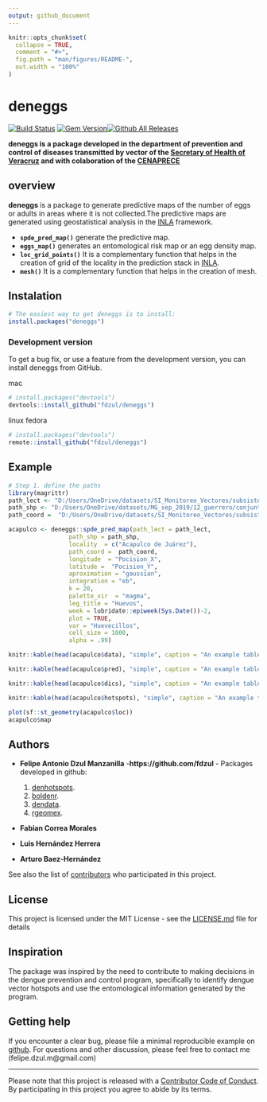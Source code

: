 ```yaml
---
output: github_document
---
```


<!-- README.md is generated from README.Rmd. Please edit that file -->

```r
knitr::opts_chunk$set(
  collapse = TRUE,
  comment = "#>",
  fig.path = "man/figures/README-",
  out.width = "100%"
)
```

# **deneggs**

[![Build Status](https://travis-ci.org/pages-themes/cayman.svg?branch=master)](https://travis-ci.org/pages-themes/cayman) [![Gem Version](https://badge.fury.io/rb/jekyll-theme-cayman.svg)](https://badge.fury.io/rb/jekyll-theme-cayman)[![Github All Releases](https://img.shields.io/github/downloads/fdzul/deneggs/total.svg)]()

**deneggs is a package developed in the department of prevention and control of diseases transmitted by vector of the [Secretary of Health of Veracruz](https://www.ssaver.gob.mx/) and with colaboration of the [CENAPRECE](https://www.gob.mx/salud/cenaprece)**


## **overview**

**deneggs** is a package to generate predictive maps of the number of eggs or adults in areas where it is not collected.The predictive maps are generated using geostatistical analysis in the [INLA](http://www.r-inla.org/) framework. 

  - **`spde_pred_map()`** generate the predictive map.
  - **`eggs_map()`** generates an entomological risk map or an egg density map.
  - **`loc_grid_points()`** It is a complementary function that helps in the creation of grid of the locality in the prediction stack in [INLA](http://www.r-inla.org/).
  - **`mesh()`** It is a complementary function that helps in the creation of mesh.

## Instalation

``` r
# The easiest way to get deneggs is to install:
install.packages("deneggs")
```

### Development version

To get a bug fix, or use a feature from the development version, you can
install deneggs from GitHub.

mac
``` r
# install.packages("devtools")
devtools::install_github("fdzul/deneggs")
``` 

linux fedora
``` r
# install.packages("devtools")
remote::install_github("fdzul/deneggs")
```
## Example

```r
# Step 1. define the paths 
library(magrittr)
path_lect <- "D:/Users/OneDrive/datasets/SI_Monitoreo_Vectores/subsistema_vigilancia_dengue/2020/12_Guerrero"
path_shp <- "D:/Users/OneDrive/datasets/MG_sep_2019/12_guerrero/conjunto_de_datos/12l.shp"
path_coord =  "D:/Users/OneDrive/datasets/SI_Monitoreo_Vectores/subsistema_vigilancia_dengue/2020/12_Guerrero/DescargaOvitrampasMesFco.txt"

acapulco <- deneggs::spde_pred_map(path_lect = path_lect,
                 path_shp = path_shp,
                 locality  = c("Acapulco de Juárez"),
                 path_coord =  path_coord,
                 longitude  = "Pocision_X",
                 latitude =  "Pocision_Y",
                 aproximation = "gaussian",
                 integration = "eb",
                 k = 20,
                 palette_vir  = "magma",
                 leg_title = "Huevos",
                 week = lubridate::epiweek(Sys.Date())-2,
                 plot = TRUE,
                 var = "Huevecillos",
                 cell_size = 1000,
                 alpha = .99)

knitr::kable(head(acapulco$data), "simple", caption = "An example table caption.")

knitr::kable(head(acapulco$pred), "simple", caption = "An example table caption.")

knitr::kable(head(acapulco$dics), "simple", caption = "An example table caption.")

knitr::kable(head(acapulco$hotspots), "simple", caption = "An example table caption.")

plot(sf::st_geometry(acapulco$loc))
acapulco$map

```

## Authors

* **Felipe Antonio Dzul Manzanilla** -**https://github.com/fdzul** - Packages developed in github:

  1) [denhotspots](https://github.com/fdzul/denhotspots). 
  2) [boldenr](https://github.com/fdzul/boldenr). 
  3) [dendata](https://github.com/fdzul/dendata).
  3) [rgeomex](https://github.com/fdzul/rgeomex).

* **Fabian Correa Morales**
* **Luis Hernández Herrera**
* **Arturo Baez-Hernández**


See also the list of [contributors](https://github.com/fdzul/deneggs/contributors) who participated in this project.

## License

This project is licensed under the MIT License - see the [LICENSE.md](LICENSE.md) file for details


## Inspiration

The package was inspired by the need to contribute to making decisions in the dengue prevention and control program, specifically to identify dengue vector hotspots and use the entomological information generated by the program.

## Getting help

If you encounter a clear bug, please file a minimal reproducible example
on [github](https://github.com/fdzul/deneggs/issues). For questions
and other discussion, please feel free to contact me (felipe.dzul.m@gmail.com)

-----

Please note that this project is released with a [Contributor Code of
Conduct](https://dplyr.tidyverse.org/CODE_OF_CONDUCT). By participating
in this project you agree to abide by its terms.
